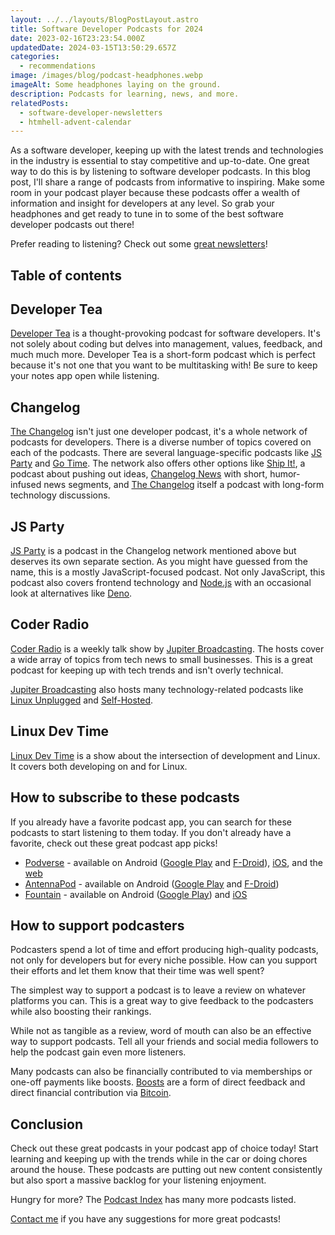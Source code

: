 ```yaml
---
layout: ../../layouts/BlogPostLayout.astro
title: Software Developer Podcasts for 2024
date: 2023-02-16T23:23:54.000Z
updatedDate: 2024-03-15T13:50:29.657Z
categories:
  - recommendations
image: /images/blog/podcast-headphones.webp
imageAlt: Some headphones laying on the ground.
description: Podcasts for learning, news, and more.
relatedPosts:
  - software-developer-newsletters
  - htmhell-advent-calendar
---
```

As a software developer, keeping up with the latest trends and technologies in the
industry is essential to stay competitive and up-to-date. One great way to do this
is by listening to software developer podcasts. In this blog post, I'll share a range
of podcasts from informative to inspiring. Make some room in your podcast player
because these podcasts offer a wealth of information and insight for developers
at any level. So grab your headphones and get ready to tune in to some of the
best software developer podcasts out there!

Prefer reading to listening? Check out some [great newsletters](/blog/software-developer-newsletters/)!

<RandomSupport />

## Table of contents

## Developer Tea

[Developer Tea](https://developertea.com) is a thought-provoking podcast for
software developers. It's not solely about coding but delves into management,
values, feedback, and much much more. Developer Tea is a short-form podcast which
is perfect because it's not one that you want to be multitasking with! Be sure
to keep your notes app open while listening.

## Changelog

[The Changelog](https://changelog.com/) isn't just one developer podcast,
it's a whole network of podcasts for developers. There is a diverse number of
topics covered on each of the podcasts. There are several language-specific podcasts
like [JS Party](https://changelog.com/jsparty) and [Go Time](https://changelog.com/gotime).
The network also offers other options like [Ship It!](https://changelog.com/shipit), a
podcast about pushing out ideas, [Changelog News](https://changelog.com/news) with
short, humor-infused news segments, and [The Changelog](https://changelog.com/podcast) itself
a podcast with long-form technology discussions.

## JS Party

[JS Party](https://changelog.com/jsparty) is a podcast in the Changelog network
mentioned above but deserves its own separate section. As you might have guessed
from the name, this is a mostly JavaScript-focused podcast. Not only JavaScript,
this podcast also covers frontend technology and [Node.js](https://nodejs.org/en/)
with an occasional look at alternatives like [Deno](https://deno.com/).

<Ad />

## Coder Radio

[Coder Radio](https://www.jupiterbroadcasting.com/show/coder-radio/) is a weekly talk show by
[Jupiter Broadcasting](https://www.jupiterbroadcasting.com/). The hosts cover a
wide array of topics from tech news to small businesses. This is a great podcast
for keeping up with tech trends and isn't overly technical.

[Jupiter Broadcasting](https://www.jupiterbroadcasting.com/) also hosts many
technology-related podcasts like [Linux Unplugged](https://www.jupiterbroadcasting.com/show/linux-unplugged/)
and [Self-Hosted](https://www.jupiterbroadcasting.com/show/self-hosted/).

## Linux Dev Time

[Linux Dev Time](https://www.linuxdevtime.com/) is a show about the intersection
of development and Linux. It covers both developing on and for Linux.

## How to subscribe to these podcasts

If you already have a favorite podcast app, you can search for these podcasts to
start listening to them today. If you don't already have a favorite, check out
these great podcast app picks!

- [Podverse](https://podverse.fm/) - available on Android ([Google Play](https://play.google.com/store/apps/details?id=com.podverse) and [F-Droid](https://f-droid.org/en/packages/com.podverse.fdroid/)), [iOS](https://apps.apple.com/us/app/podverse/id1390888454?mt=8), and the [web](https://podverse.fm/)
- [AntennaPod](https://antennapod.org/) - available on Android ([Google Play](https://play.google.com/store/apps/details?id=de.danoeh.antennapod) and [F-Droid](https://f-droid.org/packages/de.danoeh.antennapod/))
- [Fountain](https://www.fountain.fm/) - available on Android ([Google Play](https://play.google.com/store/apps/details?id=fm.fountain.apps)) and [iOS](https://apps.apple.com/gb/app/fountain-podcasts/id1576394424)

## How to support podcasters

Podcasters spend a lot of time and effort producing high-quality podcasts, not only
for developers but for every niche possible. How can you support their efforts
and let them know that their time was well spent?

The simplest way to support a podcast is to leave a review on whatever platforms
you can. This is a great way to give feedback to the podcasters while also boosting
their rankings.

While not as tangible as a review, word of mouth can also be an effective way to
support podcasts. Tell all your friends and social media followers to help the
podcast gain even more listeners.

Many podcasts can also be financially contributed to via memberships or one-off
payments like boosts. [Boosts](https://www.jupiterbroadcasting.com/boost/) are a
form of direct feedback and direct financial contribution via [Bitcoin](https://bitcoin.org/).

## Conclusion

Check out these great podcasts in your podcast app of choice today! Start learning
and keeping up with the trends while in the car or doing chores around the house.
These podcasts are putting out new content consistently but also sport a massive
backlog for your listening enjoyment.

Hungry for more? The [Podcast Index](https://podcastindex.org/search?q=software+developer)
has many more podcasts listed.

[Contact me](/#contact) if you have any suggestions for more great podcasts!
